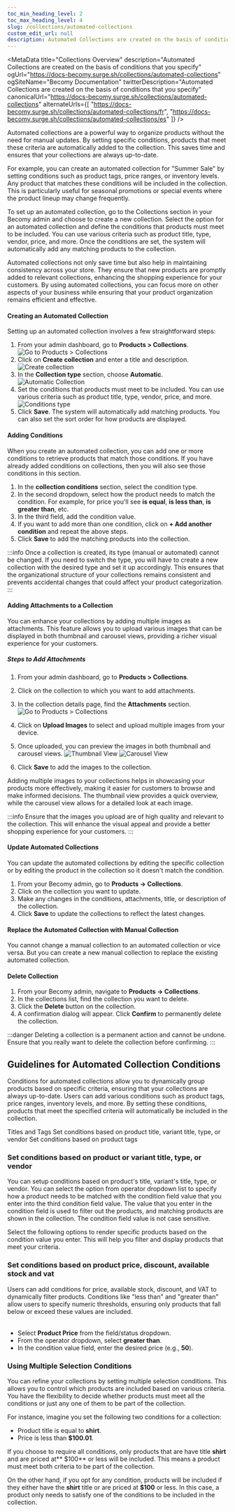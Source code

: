 ```yaml
---
toc_min_heading_level: 2
toc_max_heading_level: 4
slug: /collections/automated-collections
custom_edit_url: null
description: Automated Collections are created on the basis of conditions that you specify
---
```



<MetaData
  title="Collections Overview"
  description="Automated Collections are created on the basis of conditions that you specify"
  ogUrl="https://docs-becomy.surge.sh/collections/automated-collections"
  ogSiteName="Becomy Documentation"
  twitterDescription="Automated Collections are created on the basis of conditions that you specify"
  canonicalUrl="https://docs-becomy.surge.sh/collections/automated-collections"
  alternateUrls={[
    "https://docs-becomy.surge.sh/collections/automated-collections/fr",
    "https://docs-becomy.surge.sh/collections/automated-collections/es"
  ]}
/>


Automated collections are a powerful way to organize products without the need for manual updates. By setting specific conditions, products that meet these criteria are automatically added to the collection. This saves time and ensures that your collections are always up-to-date.

For example, you can create an automated collection for "Summer Sale" by setting conditions such as product tags, price ranges, or inventory levels. Any product that matches these conditions will be included in the collection. This is particularly useful for seasonal promotions or special events where the product lineup may change frequently.

To set up an automated collection, go to the Collections section in your Becomy admin and choose to create a new collection. Select the option for an automated collection and define the conditions that products must meet to be included. You can use various criteria such as product title, type, vendor, price, and more. Once the conditions are set, the system will automatically add any matching products to the collection.

Automated collections not only save time but also help in maintaining consistency across your store. They ensure that new products are promptly added to relevant collections, enhancing the shopping experience for your customers. By using automated collections, you can focus more on other aspects of your business while ensuring that your product organization remains efficient and effective.

#### Creating an Automated Collection

Setting up an automated collection involves a few straightforward steps:

1. From your admin dashboard, go to **Products > Collections**.
   <Image 
     className="flex justify-start items-center"
     src="/img/collections/collections-sidenav.png" 
     alt="Go to Products > Collections" 
   />
2. Click on **Create collection** and enter a title and description.
   <Image 
     className="flex justify-start items-center w-3/5"
     src="/img/collections/title-description.png" 
     alt="Create collection" 
   />
3. In the **Collection type** section, choose **Automatic**.
   <Image 
     className="flex justify-start items-center w-3/5"
     src="/img/collections/automated.png" 
     alt="Automatic Collection" 
   />
4. Set the conditions that products must meet to be included. You can use various criteria such as product title, type, vendor, price, and more.
   <Image 
     className="flex justify-start items-center w-3/5"
     src="/img/collections/conditions-type.png" 
     alt="Conditions type" 
   />
5. Click **Save**. The system will automatically add matching products. You can also set the sort order for how products are displayed.

#### Adding Conditions

When you create an automated collection, you can add one or more conditions to retrieve products that match those conditions. If you have already added conditions on collections, then you will also see those conditions in this section.

1. In the **collection conditions** section, select the condition type.
2. In the second dropdown, select how the product needs to match the condition. For example, for price you'll see **is equal**, **is less than**, **is greater than**, etc.
3. In the third field, add the condition value.
4. If you want to add more than one condition, click on **+ Add another condition** and repeat the above steps.
5. Click **Save** to add the matching products into the collection.

:::info
Once a collection is created, its type (manual or automated) cannot be changed. If you need to switch the type, you will have to create a new collection with the desired type and set it up accordingly. This ensures that the organizational structure of your collections remains consistent and prevents accidental changes that could affect your product categorization.
:::

#### Adding Attachments to a Collection

You can enhance your collections by adding multiple images as attachments. This feature allows you to upload various images that can be displayed in both thumbnail and carousel views, providing a richer visual experience for your customers.

##### Steps to Add Attachments

1. From your admin dashboard, go to **Products > Collections**.
2. Click on the collection to which you want to add attachments.
3. In the collection details page, find the **Attachments** section.
   <Image 
     className="flex justify-start items-center shadow-md"
     src="/img/collections/attachments.png" 
     alt="Go to Products > Collections" 
   />

4. Click on **Upload Images** to select and upload multiple images from your device.
5. Once uploaded, you can preview the images in both thumbnail and carousel views.
   <Image 
     className="flex justify-start items-center w-3/5 shadow-md"
     src="/img/collections/attachment-thubmnail.png" 
     alt="Thumbnail View" 
   />
   <Image 
     className="flex justify-start items-center w-3/5 shadow-md"
     src="/img/collections/attachment-carousel.png" 
     alt="Carousel View" 
   />

6. Click **Save** to add the images to the collection.

Adding multiple images to your collections helps in showcasing your products more effectively, making it easier for customers to browse and make informed decisions. The thumbnail view provides a quick overview, while the carousel view allows for a detailed look at each image.

:::info
Ensure that the images you upload are of high quality and relevant to the collection. This will enhance the visual appeal and provide a better shopping experience for your customers.
:::



#### Update Automated Collections

You can update the automated collections by editing the specific collection or by editing the product in the collection so it doesn't match the condition.

1. From your Becomy admin, go to **Products -> Collections**.
2. Click on the collection you want to update.
3. Make any changes in the conditions, attachments, title, or description of the collection.
4. Click **Save** to update the collections to reflect the latest changes.

#### Replace the Automated Collection with Manual Collection

You cannot change a manual collection to an automated collection or vice versa. But you can create a new manual collection to replace the existing automated collection.

#### Delete Collection

1. From your Becomy admin, navigate to **Products -> Collections**.
2. In the collections list, find the collection you want to delete.
3. Click the **Delete** button on the collection.
4. A confirmation dialog will appear. Click **Confirm** to permanently delete the collection.

:::danger
Deleting a collection is a permanent action and cannot be undone. Ensure that you really want to delete the collection before confirming.
:::

## Guidelines for Automated Collection Conditions

Conditions for automated collections allow you to dynamically group products based on specific criteria, ensuring that your collections are always up-to-date. 
Users can add various conditions such as product tags, price ranges, inventory levels, and more. By setting these conditions, products that meet the specified criteria will automatically 
be included in the collection.


Titles and Tags
Set conditions based on product title, variant title, type, or vendor
Set conditions based on product tags



### Set conditions based on product or variant title, type, or vendor

You can setup conditions  based on product's title, variant's title, type, or vendor. You can select the option from operator dropdown list to specify how a 
product needs to be matched with the condition field value that you enter into the third condition field value. The value that you enter in the condition field is 
used to filter out the products, and matching products are shown in the collection. The condition field value is not case sensitive.

Select the following options to render specific products based on the condition value you enter.
This will help you filter and display products that meet your criteria.

<Table
  headers={["Term", "Description"]}
  rows={[
		["contains", "Product title, category, variant title, product meta title, meta keywords, and product vendor contains the value you enter. For now, you can enter at least one character and the values you enter can't have start or end spaces."],
		["starts with", "The value starts with the specified characters."],
		["ends with", "The value ends with the specified characters."],
		["is not", "The value does not match the specified characters."],
		["is equal to", "The value matches the value you enter exactly."]
	]}
/>


### Set conditions based on product price, discount, available stock and vat

Users can add conditions for price, available stock, discount, and VAT to dynamically filter products. Conditions like "less than" and "greater than" allow users to specify numeric thresholds, ensuring only products that fall below or exceed these values are included.

<Table
  headers={["Term", "Description"]}
  rows={[
		["is equal", "The value matches the value you enter exactly."],
		["is not equal", "The value doesn't matches the value you enter exactly"],
		["is greater than", "The product is greater than the value."],
		["is less than", "The product is less than the value."],
	]}
/>

- Select **Product Price** from the field/status dropdown.
- From the operator dropdown, select **greater than**.
- In the condition value field, enter the desired price (e.g., **50**).


### Using Multiple Selection Conditions

You can refine your collections by setting multiple selection conditions. This allows you to control which products are included based on various criteria. You have the flexibility to decide whether products must meet all the conditions or just any one of them to be part of the collection.

For instance, imagine you set the following two conditions for a collection:
- Product title is equal to **shirt**.
- Price is less than **$100.01**.

If you choose to require all conditions, only products that are have title **shirt** and are priced at** $100** or less will be included. This means a product must meet both criteria to be part of the collection.

On the other hand, if you opt for any condition, products will be included if they either have the **shirt** title or are priced at **$100** or less. In this case, a product only needs to satisfy one of the conditions to be included in the collection.
